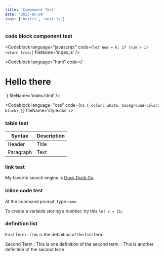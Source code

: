 ```yaml
---
title: 'Component Test'
date: '2023-05-09'
tags: ['nextjs', 'next.js']
---
```


### code block component test

<Codeblock language="javascript" code={`let num = 0;
if (num > 1) return true;`} fileName='index.js' />

<Codeblock language="html" code={`<div>
  <h1>Hello there</h1>
</div>`} fileName='index.html' />

<Codeblock language="css" code={`h1 {
  color: white;
  background-color: black;
}`} fileName='style.css' />

### table test

| Syntax | Description |
| --- | ----------- |
| Header | Title |
| Paragraph | Text |

### link test

My favorite search engine is [Duck Duck Go](https://duckduckgo.com "The best search engine for privacy").

### inline code test

At the command prompt, type `nano`.

To create a variable storing a number, try this `let x = 15;`

### definition list

First Term
: This is the definition of the first term.

Second Term
: This is one definition of the second term.
: This is another definition of the second term.